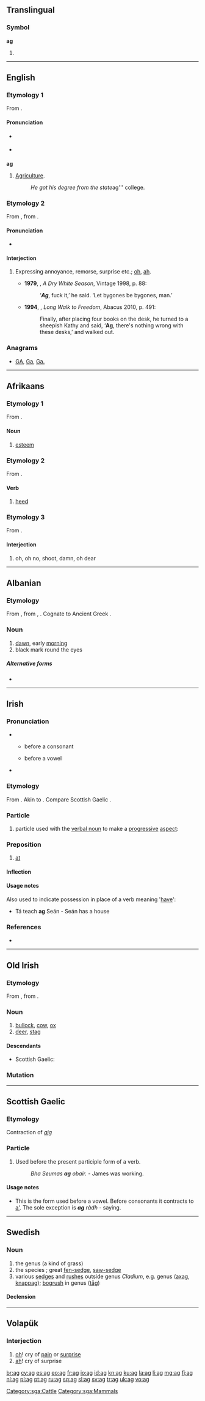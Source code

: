 {{also|Appendix:Variations of "ag"}}
==Translingual==

===Symbol===
'''ag'''

# {{SI-unit-abb|atto|gram|[[mass]]}}

----

==English==

===Etymology 1===
From {{term|agriculture}}.

====Pronunciation====
* {{a|UK}} {{IPA|/aɡ/}}
* {{rhymes|æɡ}}

===={{abbreviation-old|en}}====
'''ag'''

# [[agriculture|Agriculture]].
#: ''He got his degree from the state ''ag''' college.

===Etymology 2===
From {{etyl|af|en}} {{term|ag|lang=af}}, from {{etyl|nl|en}} {{term|ach|lang=nl}}.

====Pronunciation====
* {{a|UK}} {{IPA|/ax/}}

====Interjection====
{{en-interj}}

# {{South Africa}} Expressing annoyance, remorse, surprise etc.; [[oh]], [[ah]].
#* '''1979''', {{w|André Brink}}, ''A Dry White Season'', Vintage 1998, p. 88:
#*: ‘'''''Ag''''', fuck it,’ he said. ‘Let bygones be bygones, man.’
#* '''1994''', {{w|Nelson Mandela}}, ''Long Walk to Freedom'', Abacus 2010, p. 491:
#*: Finally, after placing four books on the desk, he turned to a sheepish Kathy and said, ‘'''Ag''', there's nothing wrong with these desks,’ and walked out.

===Anagrams===
* [[GA#English|GA]], [[Ga#English|Ga]], [[Ga.#English|Ga.]]

----

==Afrikaans==

===Etymology 1===
From {{etyl|nl|af}} {{term|acht||lang=nl}}.

====Noun====
{{head|af|noun}}

# [[esteem]]

===Etymology 2===
From {{etyl|nl|af}} {{term|achten||lang=nl}}.

====Verb====
{{head|af|verb}}

# [[heed]]

===Etymology 3===
From {{etyl|nl|af}} {{term|ach||lang=nl}}.

====Interjection====
{{head|af|interjection}}

# oh, oh no, shoot, damn, oh dear

----

==Albanian==

===Etymology===
From {{etyl|sqj-pro|sq}} {{recons|(h)aug-|lang=sqj-pro}}, from {{etyl|ine-pro|sq}} {{recons|h₂eug-|lang=ine-pro}}, {{recons|h₂ug-||daylight|lang=ine-pro}}. Cognate to Ancient Greek {{term|αὐγή||daylight, splendor|lang=grc}}.

===Noun===
{{sq-noun|g=m}}

# [[dawn]], early [[morning]]
# black mark round the eyes

=====Alternative forms=====
* {{l|sq|agull}}

----

==Irish==

===Pronunciation===
* {{sense|particle}}
** {{IPA|lang=ga|[ə]}} before a consonant
** {{IPA|lang=ga|[əɡ]|[əɟ]}} before a vowel
* {{sense|preposition}} {{IPA|lang=ga|[ɛɟ]}}

===Etymology===
From {{etyl|sga|ga}} {{term|oc|lang=sga}}. Akin to {{l/ga|agus}}. Compare Scottish Gaelic {{l/gd|aig}}.

===Particle===
{{head|ga|particle}}

# particle used with the [[verbal noun]] to make a [[progressive]] [[aspect]]:
#: {{usex|'''ag''' siúl|t=walking|lang=ga|inline=1}}
#: {{usex|'''ag''' gáire|t=laughing|lang=ga|inline=1}}

===Preposition===
{{ga-prep}}

# [[at]]

====Inflection====
{{ga-prep-infl
|1sg = agam
|2sg = agat
|3sgm = aige
|3sgmem = aigesean
|3sgf = aici
|1pl = againn
|2pl = agaibh
|3pl = acu
}}

====Usage notes====
Also used to indicate possession in place of a verb meaning '[[have]]':
* Tá teach '''ag''' Seán - Seán has a house

===References===
* {{R:MacBain}}

----

==Old Irish==

===Etymology===
From {{etyl|cel-pro|sga}} {{recons|agos||cow|lang=cel-pro}}, from {{etyl|ine-pro|sga}} {{recons|h₂eǵHos|lang=ine-pro}}.

===Noun===
{{head|sga|noun|g=n}}

# [[bullock]], [[cow]], [[ox]]
# [[deer]], [[stag]]

====Descendants====
* Scottish Gaelic: {{l/gd|agh}}

===Mutation===
{{sga-mutation|a|g}}

[[Category:sga:Cattle]]
[[Category:sga:Mammals]]

----

==Scottish Gaelic==

===Etymology===
Contraction of ''[[aig]]''

===Particle===
{{head|gd|particle}}

# Used before the present participle form of a verb.
#: ''Bha Seumas '''ag''' obair.'' - James was working.

====Usage notes====
* This is the form used before a vowel. Before consonants it contracts to [[a']]. The sole exception is '''''ag''' ràdh'' - saying.

----

==Swedish==
{{wikipedia|lang=sv|Agar (släkte)}}
{{wikipedia|lang=sv|Ag (växt)}}

===Noun===
{{sv-noun|g=c}}

# the genus {{taxlink|Cladium|genus}} (a kind of grass)
# the species {{taxlink|Cladium mariscus|species}}; great [[fen-sedge]], [[saw-sedge]]
# various [[sedge]]s and [[rush]]es outside genus ''Cladium'', e.g. genus {{taxlink|Schoenus|genus}} ([[axag]], [[knappag]]); [[bogrush]] in genus {{taxlink|Juncus|genus}} ([[tåg]])

====Declension====
{{sv-noun-reg-ar}}

----

==Volapük==

===Interjection===
{{head|vo|interjection|head=ag!}}

# [[oh]]! cry of [[pain]] or [[surprise]]
# [[ah]]! cry of surprise

[[br:ag]]
[[cy:ag]]
[[es:ag]]
[[eo:ag]]
[[fr:ag]]
[[io:ag]]
[[id:ag]]
[[kn:ag]]
[[ku:ag]]
[[la:ag]]
[[li:ag]]
[[mg:ag]]
[[fj:ag]]
[[nl:ag]]
[[pl:ag]]
[[pt:ag]]
[[ru:ag]]
[[sq:ag]]
[[sl:ag]]
[[sv:ag]]
[[tr:ag]]
[[uk:ag]]
[[vo:ag]]